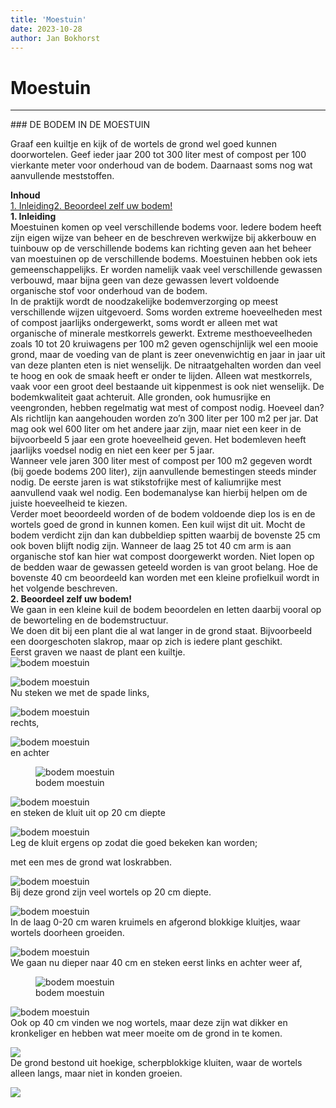 ```yaml
---
title: 'Moestuin'
date: 2023-10-28
author: Jan Bokhorst
---
```


# Moestuin

---


          
  
  
  

   

 ### DE BODEM IN DE MOESTUIN

 Graaf een kuiltje en kijk of de wortels de grond wel goed kunnen doorwortelen. Geef ieder jaar 200 tot 300 liter mest of compost per 100 vierkante meter voor onderhoud van de bodem. Daarnaast soms nog wat aanvullende meststoffen. 


   **Inhoud**  
[1. Inleiding](moestuin.html#inleiding)[2. Beoordeel zelf uw bodem!](moestuin.html#beoordeelzelf2)  
**1. Inleiding**  
Moestuinen komen op veel verschillende bodems voor. Iedere bodem heeft zijn eigen wijze van beheer en de beschreven werkwijze bij akkerbouw en tuinbouw op de verschillende bodems kan richting geven aan het beheer van moestuinen op de verschillende bodems. Moestuinen hebben ook iets gemeenschappelijks. Er worden namelijk vaak veel verschillende gewassen verbouwd, maar bijna geen van deze gewassen levert voldoende organische stof voor onderhoud van de bodem.  
In de praktijk wordt de noodzakelijke bodemverzorging op meest verschillende wijzen uitgevoerd. Soms worden extreme hoeveelheden mest of compost jaarlijks ondergewerkt, soms wordt er alleen met wat organische of minerale mestkorrels gewerkt. Extreme mesthoeveelheden zoals 10 tot 20 kruiwagens per 100 m2 geven ogenschijnlijk wel een mooie grond, maar de voeding van de plant is zeer onevenwichtig en jaar in jaar uit van deze planten eten is niet wenselijk. De nitraatgehalten worden dan veel te hoog en ook de smaak heeft er onder te lijden. Alleen wat mestkorrels, vaak voor een groot deel bestaande uit kippenmest is ook niet wenselijk. De bodemkwaliteit gaat achteruit. Alle gronden, ook humusrijke en veengronden, hebben regelmatig wat mest of compost nodig. Hoeveel dan? Als richtlijn kan aangehouden worden zo'n 300 liter per 100 m2 per jar. Dat mag ook wel 600 liter om het andere jaar zijn, maar niet een keer in de bijvoorbeeld 5 jaar een grote hoeveelheid geven. Het bodemleven heeft jaarlijks voedsel nodig en niet een keer per 5 jaar.  
Wanneer vele jaren 300 liter mest of compost per 100 m2 gegeven wordt (bij goede bodems 200 liter), zijn aanvullende bemestingen steeds minder nodig. De eerste jaren is wat stikstofrijke mest of kaliumrijke mest aanvullend vaak wel nodig. Een bodemanalyse kan hierbij helpen om de juiste hoeveelheid te kiezen.  
Verder moet beoordeeld worden of de bodem voldoende diep los is en de wortels goed de grond in kunnen komen. Een kuil wijst dit uit. Mocht de bodem verdicht zijn dan kan dubbeldiep spitten waarbij de bovenste 25 cm ook boven blijft nodig zijn. Wanneer de laag 25 tot 40 cm arm is aan organische stof kan hier wat compost doorgewerkt worden. Niet lopen op de bedden waar de gewassen geteeld worden is van groot belang. Hoe de bovenste 40 cm beoordeeld kan worden met een kleine profielkuil wordt in het volgende beschreven.   
**2. Beoordeel zelf uw bodem!**  
We gaan in een kleine kuil de bodem beoordelen en letten daarbij vooral op de beworteling en de bodemstructuur.  
We doen dit bij een plant die al wat langer in de grond staat. Bijvoorbeeld een doorgeschoten slakrop, maar op zich is iedere plant geschikt.  
Eerst graven we naast de plant een kuiltje.   
![bodem moestuin](../img/4-9102ff37-1920w.jpg)     


  
![bodem moestuin](../img/5-417f6d0b-1920w.jpg)   
Nu steken we met de spade links,

 

  
![bodem moestuin](../img/7-534b92bc-1920w.jpg)   
rechts,

 

  
![bodem moestuin](../img/8-1920w.jpg)   
en achter

 

  
![bodem moestuin](../img/11-1920w.jpg)     


  
![bodem moestuin](../img/14-06e673e4-1920w.jpg)   
en steken de kluit uit op 20 cm diepte

 

  
![bodem moestuin](../img/19-1920w.jpg)   
Leg de kluit ergens op zodat die goed bekeken kan worden;

  
met een mes de grond wat loskrabben.

 

  
![bodem moestuin](../img/22-1920w.jpg)   
Bij deze grond zijn veel wortels op 20 cm diepte.

 

  
![bodem moestuin](../img/27-1920w.jpg)   
In de laag 0-20 cm waren kruimels en afgerond blokkige kluitjes, waar wortels doorheen groeiden.

 

  
![bodem moestuin](../img/30-1920w.jpg)   
We gaan nu dieper naar 40 cm en steken eerst links en achter weer af,

 

  
![bodem moestuin](../img/35-1920w.jpg)     


  
![bodem moestuin](../img/36-1920w.jpg)   
Ook op 40 cm vinden we nog wortels, maar deze zijn wat dikker en kronkeliger en hebben wat meer moeite om de grond in te komen.

 

  
![](../img/44-1920w.jpg)   
De grond bestond uit hoekige, scherpblokkige kluiten, waar de wortels alleen langs, maar niet in konden groeien.

 

  
![](../img/46-1920w.jpg)     





